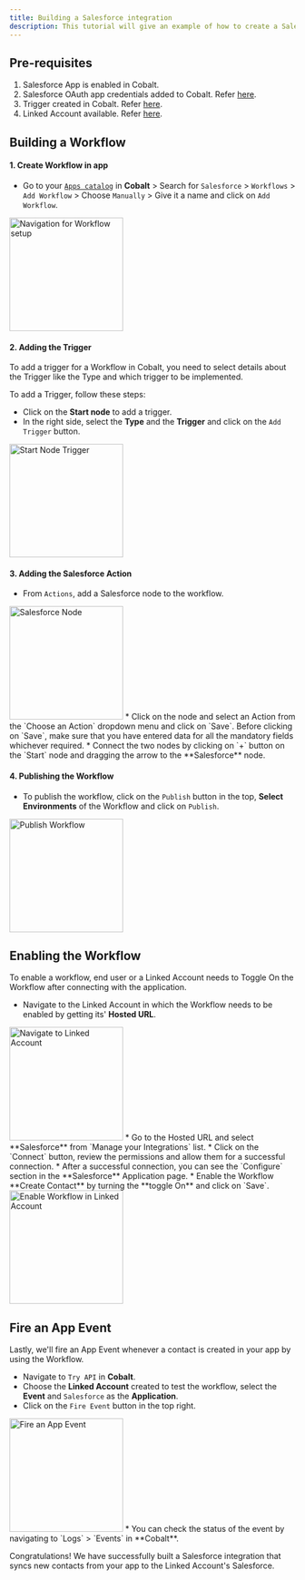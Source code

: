 ```yaml
---
title: Building a Salesforce integration
description: This tutorial will give an example of how to create a Salesforce integration that syncs contacts from your app to your Linked account's Salesforce account.
---
```


## Pre-requisites
1. Salesforce App is enabled in Cobalt.
2. Salesforce OAuth app credentials added to Cobalt. Refer [here](https://docs.gocobalt.io/resources/integration-providers/salesforce#creating-an-app-in-salesforce).
3. Trigger created in Cobalt. Refer [here](https://docs.gocobalt.io/guides/workflow/triggers).
4. Linked Account available. Refer [here](https://docs.gocobalt.io/guides/platform/linked-account).

## Building a Workflow

#### 1. Create Workflow in app
* Go to your [`Apps catalog`](https://app.gocobalt.io/apps) in **Cobalt** > Search for `Salesforce` > `Workflows` > `Add Workflow` > Choose `Manually` > Give it a name and click on `Add Workflow`.
<img height="200" src="/images/Salesforce/Salesforce_workflow.png" alt="Navigation for Workflow setup"/>

#### 2. Adding the Trigger
To add a trigger for a Workflow in Cobalt, you need to select details about the Trigger like the Type and which trigger to be implemented.

To add a Trigger, follow these steps:
* Click on the **Start node** to add a trigger.
* In the right side, select the **Type** and the **Trigger** and click on the `Add Trigger` button.
<img height="200" src="/images/Salesforce/Salesforce_start.png" alt="Start Node Trigger"/>

#### 3. Adding the Salesforce Action

* From `Actions`, add a Salesforce node to the workflow.
<img height="200" src="/images/Salesforce/Salesforce_action.png" alt="Salesforce Node"/>
* Click on the node and select an Action from the `Choose an Action` dropdown menu and click on `Save`.
<Warning>
Before clicking on `Save`, make sure that you have entered data for all the mandatory fields whichever required.
</Warning>
* Connect the two nodes by clicking on `+` button on the `Start` node and dragging the arrow to the **Salesforce** node.

#### 4. Publishing the Workflow
* To publish the workflow, click on the `Publish` button in the top, **Select Environments** of the Workflow and click on `Publish`.
<img height="200" src="/images/Salesforce/Salesforce_publish.png" alt="Publish Workflow"/>

## Enabling the Workflow
To enable a workflow, end user or a Linked Account needs to Toggle On the Workflow after connecting with the application.

* Navigate to the Linked Account in which the Workflow needs to be enabled by getting its' **Hosted URL**.
<img height="200" src="/images/Salesforce/Salesforce_linked.png" alt="Navigate to Linked Account"/>
* Go to the Hosted URL and select **Salesforce** from `Manage your Integrations` list.
* Click on the `Connect` button, review the permissions and allow them for a successful connection.
* After a successful connection, you can see the `Configure` section in the **Salesforce** Application page.
* Enable the Workflow **Create Contact** by turning the **toggle On** and click on `Save`.
<img height="200" src="/images/Salesforce/Salesforce_enable.png" alt="Enable Workflow in Linked Account"/>

## Fire an App Event 

Lastly, we'll fire an App Event whenever a contact is created in your app by using the Workflow.

* Navigate to `Try API` in **Cobalt**.
* Choose the **Linked Account** created to test the workflow, select the **Event** and `Salesforce` as the **Application**.
* Click on the `Fire Event` button in the top right.
<img height="200" src="/images/Salesforce/Salesforce_fire.png" alt="Fire an App Event"/>
* You can check the status of the event by navigating to `Logs` > `Events` in **Cobalt**.

Congratulations! We have successfully built a Salesforce integration that syncs new contacts from your app to the Linked Account's Salesforce.